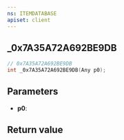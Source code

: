 ```yaml
---
ns: ITEMDATABASE
apiset: client
---
```

## _0x7A35A72A692BE9DB

```c
// 0x7A35A72A692BE9DB
int _0x7A35A72A692BE9DB(Any p0);
```


## Parameters
* **p0**:

## Return value